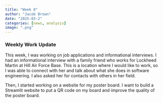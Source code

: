 ```yaml
---
title: "Week 8"
author: "Jacob Brown"
date: "2025-03-2"
categories: [news, analysis]
image: ".png"
---
```


### Weekly Work Update

This week, I was working on job applications and informational interviews. I had an informational interview with a family friend who works for Lockheed Martin at Hill Air Force Base. This is a location where I would like to work, so I was able to connect with her and talk about what she does in software engineering. I also asked her for contacts with others in her field.

Then, I started working on a website for my poster board. I want to build a Streamlit website to put a QR code on my board and improve the quality of the poster board.